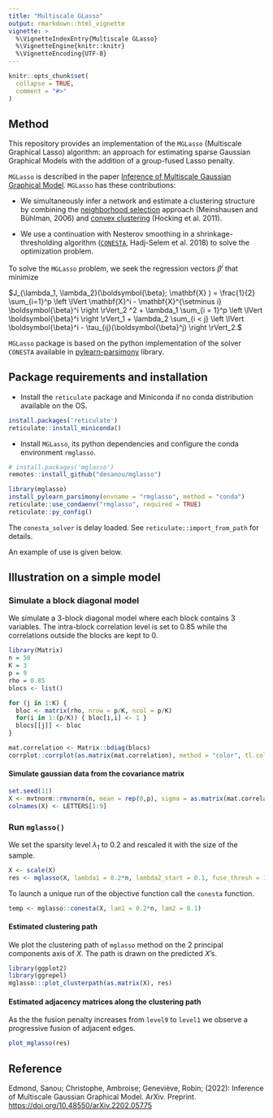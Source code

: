```yaml
---
title: "Multiscale GLasso"
output: rmarkdown::html_vignette
vignette: >
  %\VignetteIndexEntry{Multiscale GLasso}
  %\VignetteEngine{knitr::knitr}
  %\VignetteEncoding{UTF-8}
---
```


```r
knitr::opts_chunk$set(
  collapse = TRUE,
  comment = "#>"
)
```
## Method 

This repository provides an implementation of the `MGLasso` (Multiscale Graphical Lasso) algorithm: an approach for estimating sparse Gaussian Graphical Models with the addition of a group-fused Lasso penalty. 

`MGLasso` is described in the paper [Inference of Multiscale Gaussian Graphical Model](https://desanou.github.io/multiscale_glasso/). `MGLasso` has these contributions:

-   We simultaneously infer a network and estimate a clustering structure by combining the [neighborhood selection](https://arxiv.org/abs/math/0608017) approach (Meinshausen and Bühlman, 2006) and [convex clustering](https://www.di.ens.fr/~fbach/419_icmlpaper.pdf) (Hocking et al. 2011).

-   We use a continuation with Nesterov smoothing in a shrinkage-thresholding algorithm ([`CONESTA`](https://arxiv.org/abs/1605.09658), Hadj-Selem et al. 2018) to solve the optimization problem.

To solve the `MGLasso` problem, we seek the regression vectors $\beta^i$ that minimize   

$J_{\lambda_1, \lambda_2}(\boldsymbol{\beta}; \mathbf{X} ) = 
  \frac{1}{2} 
     \sum_{i=1}^p 
        \left \lVert 
            \mathbf{X}^i - \mathbf{X}^{\setminus i} \boldsymbol{\beta}^i 
        \right \rVert_2 ^2  + 
  \lambda_1 
    \sum_{i = 1}^p  
      \left \lVert 
         \boldsymbol{\beta}^i \right \rVert_1 + 
  \lambda_2 
     \sum_{i < j} 
        \left \lVert 
           \boldsymbol{\beta}^i - \tau_{ij}(\boldsymbol{\beta}^j) 
        \right \rVert_2.$

`MGLasso` package is based on the python implementation of the solver `CONESTA` available in [pylearn-parsimony](https://github.com/neurospin/pylearn-parsimony) library.


## Package requirements and installation 

-   Install the `reticulate` package and Miniconda if no conda distribution available on the OS.

```r
install.packages('reticulate')
reticulate::install_miniconda()
```

-   Install `MGLasso`, its python dependencies and configure the conda environment `rmglasso`.
```r
# install.packages('mglasso')
remotes::install_github("desanou/mglasso")
```
```r
library(mglasso)
install_pylearn_parsimony(envname = "rmglasso", method = "conda")
reticulate::use_condaenv("rmglasso", required = TRUE)
reticulate::py_config()
```
The `conesta_solver` is delay loaded. See `reticulate::import_from_path` for details.


An example of use is given below.

## Illustration on a simple model  

### Simulate a block diagonal model   

We simulate a $3$-block diagonal model where each block contains $3$ variables. The intra-block correlation level is set to $0.85$ while the correlations outside the blocks are kept to $0$.  
```r
library(Matrix)
n = 50
K = 3
p = 9
rho = 0.85
blocs <- list()

for (j in 1:K) {
  bloc <- matrix(rho, nrow = p/K, ncol = p/K)
  for(i in 1:(p/K)) { bloc[i,i] <- 1 }
  blocs[[j]] <- bloc
}

mat.correlation <- Matrix::bdiag(blocs)
corrplot::corrplot(as.matrix(mat.correlation), method = "color", tl.col="black")
```

#### Simulate gaussian data from the covariance matrix   

```r
set.seed(11)
X <- mvtnorm::rmvnorm(n, mean = rep(0,p), sigma = as.matrix(mat.correlation))
colnames(X) <- LETTERS[1:9]
```

### Run `mglasso()`

We set the sparsity level $\lambda_1$ to $0.2$ and rescaled it with the size of the sample.

```r
X <- scale(X)    
res <- mglasso(X, lambda1 = 0.2*n, lambda2_start = 0.1, fuse_thresh = 1e-3, verbose = FALSE)
```

To launch a unique run of the objective function call the `conesta` function. 
```r
temp <- mglasso::conesta(X, lam1 = 0.2*n, lam2 = 0.1)
```

#### Estimated clustering path   
We plot the clustering path of `mglasso` method on the 2 principal components axis of $X$. The path is drawn on the predicted $X$'s.
```r
library(ggplot2)
library(ggrepel)
mglasso:::plot_clusterpath(as.matrix(X), res)
```

#### Estimated adjacency matrices along the clustering path   
As the the fusion penalty increases from `level9` to `level1` we observe a progressive fusion of adjacent edges.  
```r
plot_mglasso(res)
```

## Reference

Edmond, Sanou; Christophe, Ambroise; Geneviève, Robin; (2022): Inference of Multiscale Gaussian Graphical Model. ArXiv. Preprint. <https://doi.org/10.48550/arXiv.2202.05775>
